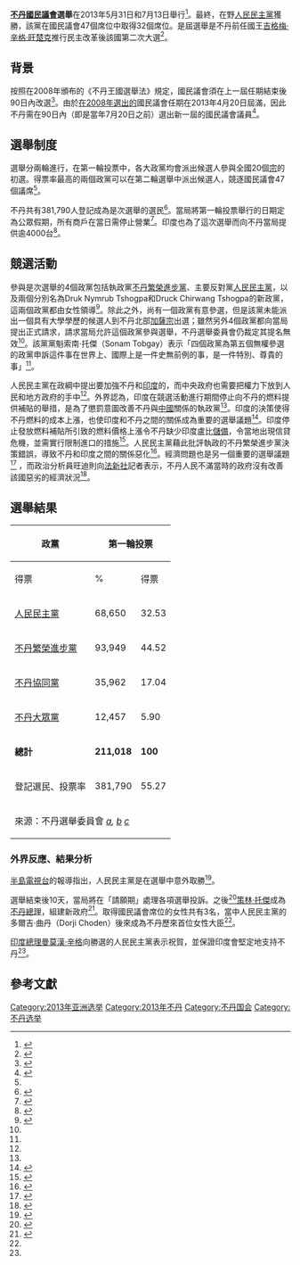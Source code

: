 {{Infobox Election
| election_name      = 2013年不丹國民議會選舉
| country            = Bhutan
| type               = parliamentary
| ongoing            = no
| previous_election  = 2008年不丹國民議會選舉
| previous_year      = 2008
| next_election      = 2018年不丹國民議會選舉
| next_year          = 2018
| seats_for_election = [[不丹國民議會|國民議會]]全部47個議席
| majority_seats     = 24
| turnout            =
| election_date      = 2013年5月31日及7月13日

<!-- People's Democratic Party -->
| image1         = [[File:Tshering_Tobgay.jpg|150x150px]]
| leader1          = [[策林·托傑|策林·托傑]]
| party1           = [[人民民主黨_(不丹)|人民民主黨]]
| color1           = 324D7A
| leader_since1    = 2008年8月28日
| leaders_seat1    = Sombaykha
| last_election1   = 2席，32.96%
| seats_before1    = 2
| seats_needed1    = 
| seats1           = 32
| seat_change1     = {{increase}} 30
| popular_vote1    = 138,760
| percentage1      = 54.88
| swing1           = {{increase}} 21.92%

<!-- Bhutan Peace and Prosperity Party -->
| image2           = [[File:Jigme_Thinley_(cropped).jpg|150x150px]]
| leader2          = [[吉莫·廷禮|吉莫·廷禮]] 
| party2           = [[不丹繁榮進步黨|不丹繁榮進步黨]]
| color2           = E48400
| leader_since2    = <!---->
| leaders_seat2    = Nanong-Shumar
| last_election2   = 45席，67.04%
| seats_before2    = 45
| seats_needed2    = 
| seats2           = 15
| seat_change2     = {{decrease}} 30
| popular_vote2    = 114,093
| percentage2      = 45.12%
| swing2           = {{decrease}} 21.92%

<!-- Results Area -->
| map_image        = File:Bhutan National Assembly Election Map 2013.png
| map_size         = 350px
| title            = [[不丹總理|不丹總理]]
| before_election  = [[吉莫·廷禮|吉莫·廷禮]]
| before_party     = [[不丹繁榮進步黨|不丹繁榮進步黨]]
| after_election   = [[策林·托傑|策林·托傑]]
| after_party      = [[人民民主黨_(不丹)|人民民主黨]]
}}
{{Politics of Bhutan}}
'''[[不丹|不丹]][[不丹國民議會|國民議會]]選舉'''在2013年5月31日和7月13日舉行<ref name=ECB>{{cite web|url=http://www.election-bhutan.org.bt/?p=448|title=Notification on Second Parliamentary Elections 2013: National Assembly|publisher=Election Commission of Bhutan|date=2013-04-29|accessdate=2013-07-19|archive-url=https://web.archive.org/web/20130907140755/http://www.election-bhutan.org.bt/?p=448|archive-date=2013-09-07|dead-url=yes}}</ref>。最終，在野[[人民民主黨_(不丹)|人民民主黨]]獲勝，該黨在國民議會47個席位中取得32個席位。是屆選舉是不丹前任國王[[吉格梅·辛格·旺楚克|吉格梅·辛格·旺楚克]]推行民主改革後該國第二次大選<ref name="NYT1">{{cite news|url=http://india.blogs.nytimes.com/2013/06/15/experiments-with-democracy-in-bhutan/?ref=bhutan|title=Experiments With Democracy in Bhutan|last=Ahmad|first=Omair|date=2013-06-15|publisher=New York Times|accessdate=2013-07-19|archive-date=2020-11-24|archive-url=https://web.archive.org/web/20201124112230/https://india.blogs.nytimes.com/2013/06/15/experiments-with-democracy-in-bhutan/?ref=bhutan|dead-url=no}}</ref>。

== 背景 ==
按照在2008年頒布的《不丹王國選舉法》規定，國民議會須在上一屆任期結束後90日內改選<ref>{{cite web|title=Election Act of the Kingdom of  Bhutan, 2008|url=http://www.election-bhutan.org.bt/wp-content/uploads/2013/04/ElectionActEnglish.pdf|accessdate=2013-07-16|archive-url=https://web.archive.org/web/20150601153157/http://www.election-bhutan.org.bt/wp-content/uploads/2013/04/ElectionActEnglish.pdf|archive-date=2015-06-01|dead-url=yes}}</ref>。由於[[2008年不丹國民議會選舉|在2008年選出的]]國民議會任期在2013年4月20日屆滿，因此不丹需在90日內（即是當年7月20日之前）選出新一屆的國民議會議員<ref>{{cite web|author=Siegfried O Wolf|title=Election Year in Bhutan – Litmus Test of Happiness?|url=http://www.isas.nus.edu.sg/Attachments/PublisherAttachment/ISAS_Insights_211_-_Election_Year_in_Bhutan_%E2%80%93_Litmus_Test_of_Happiness_02072013172542.pdf|publisher=Institute of South Asian Studies, National University of Singapore|accessdate=2013-07-16|date=2013-07-02|work=ISAS Insights No. 211}}{{dead link|date=2017年11月 |bot=InternetArchiveBot }}</ref>。

== 選舉制度 ==
選舉分兩輪進行，在第一輪投票中，各大政黨均會派出候選人參與全國20個[[宗_(不丹)|宗]]的初選。得票率最高的兩個政黨可以在第二輪選舉中派出候選人，競逐國民議會47個議席<ref name=ECB/>。

不丹共有381,790人登記成為是次選舉的選民<ref>{{cite news|url=http://www.bbs.bt/news/?p=27065|title=Nearly 400,000 voters for National Assembly's elections|publisher=BBS News|date=2013-05-05|accessdate=2013-07-19|archive-date=2020-11-06|archive-url=https://web.archive.org/web/20201106175314/http://www.bbs.bt/news/?p=27065|dead-url=no}}</ref>。當局將第一輪投票舉行的日期定為公眾假期，所有商戶在當日需停止營業<ref>{{cite web|url=http://www.election-bhutan.org.bt/?p=748|title=Second Parliamentary Elections 2013: National Assembly Poll Day for the Primary Round|publisher=Election Commission of Bhutan|date=2013-05-28|accessdate=2013-07-19|archive-url=https://web.archive.org/web/20131105090742/http://www.election-bhutan.org.bt/?p=748|archive-date=2013-11-05|dead-url=yes}}</ref>。印度也為了這次選舉而向不丹當局提供逾4000台{{en-link|投票機|Voting machine|電子投票機}}<ref>{{cite news|title=Opposition scores handsome win in Bhutan|url=http://www.thehindu.com/news/international/south-asia/opposition-scores-handsome-win-in-bhutan/article4911456.ece|accessdate=2013-07-16|newspaper=The Hindu|date=2013-07-13|archive-date=2019-12-12|archive-url=https://web.archive.org/web/20191212114242/https://www.thehindu.com/news/international/south-asia/opposition-scores-handsome-win-in-bhutan/article4911456.ece|dead-url=no}}</ref>。

== 競選活動 ==
參與是次選舉的4個政黨包括執政黨[[不丹繁榮進步黨|不丹繁榮進步黨]]、主要反對黨[[人民民主黨_(不丹)|人民民主黨]]，以及兩個分別名為Druk Nymrub Tshogpa和Druck Chirwang Tshogpa的新政黨，這兩個政黨都由女性領導<ref>{{cite news|title=Bhutan readies for first stage of key elections|url=http://www.bbc.co.uk/news/world-asia-22645920|publisher=BBC News|date=2013-05-31|accessdate=2013-07-19|archive-date=2020-10-12|archive-url=https://web.archive.org/web/20201012213657/https://www.bbc.co.uk/news/world-asia-22645920|dead-url=no}}</ref>。除此之外，尚有一個政黨有意參選，但是該黨未能派出一個具有大學學歷的候選人到不丹北部[[加薩宗|加薩宗]]出選；雖然另外4個政黨都向當局提出正式請求，請求當局允許這個政黨參與選舉，不丹選舉委員會仍裁定其提名無效<ref name="NYT1"/>。該黨黨魁索南·托傑（Sonam Tobgay）表示「四個政黨為第五個無權參選的政黨申訴這件事在世界上、國際上是一件史無前例的事，是一件特別、尊貴的事」<ref name="NYT1"/>。

人民民主黨在政綱中提出要加強不丹和[[印度|印度]]的{{en-link|不丹—印度關係|Bhutan–India relations|關係}}，而中央政府也需要把權力下放到人民和地方政府的手中<ref name=WashPost/>。外界認為，印度在競選活動進行期間停止向不丹的燃料提供補貼的舉措，是為了懲罰意圖改善不丹與[[中華人民共和國|中國]]關係的執政黨<ref name=WashPost/>。印度的決策使得不丹燃料的成本上漲，也使印度和不丹之間的關係成為重要的選舉議題<ref name=TET>{{cite web|last=Ahmad|first=Omair|title=Bhutan's second general elections: A big win for democracy|url=http://economictimes.indiatimes.com/opinion/guest-writer/bhutans-second-general-elections-a-big-win-for-democracy/articleshow/21076163.cms|work=The Economic Times|publisher=Times of India|accessdate=2013-07-15|archive-date=2020-11-16|archive-url=https://web.archive.org/web/20201116092921/https://economictimes.indiatimes.com/opinion/guest-writer/bhutans-second-general-elections-a-big-win-for-democracy/articleshow/21076163.cms|dead-url=no}}</ref>。印度停止發放燃料補貼所引致的燃料價格上漲令不丹缺少印度盧比[[外匯儲備|儲備]]，令當地出現信貸危機，並需實行限制進口的措施<Ref>
{{cite news|title=Bhutan's opposition party scores upset win|url=http://www.aljazeera.com/news/asia/2013/07/2013713125727754144.html|accessdate=2015-11-12|newspaper=Al Jazeera|date=2013-07-13|archive-date=2019-12-12|archive-url=https://web.archive.org/web/20191212214310/https://www.aljazeera.com/news/asia/2013/07/2013713125727754144.html|dead-url=no}}
</ref>。人民民主黨藉此批評執政的不丹繁榮進步黨決策錯誤，導致不丹和印度之間的關係惡化<ref>{{cite news|url=http://news.takungpao.com/opinion/highlights/2013-07/1797776.html|title=中評社：印度操縱不丹議會選舉說明了什麽？|author=劉宗義|date=2013-07-31|work=大公網|publisher=中評社|accessdate=2015-11-12|archive-date=2019-10-29|archive-url=https://web.archive.org/web/20191029092009/http://news.takungpao.com/opinion/highlights/2013-07/1797776.html|dead-url=no}}</ref>。經濟問題也是另一個重要的選舉議題<ref>{{cite news|title=Bhutan PDP opposition party wins election|url=http://www.bbc.co.uk/news/world-asia-23302048|publisher=BBC News|accessdate=2013-07-16|date=2013-07-13|archive-date=2020-11-28|archive-url=https://web.archive.org/web/20201128035530/https://www.bbc.co.uk/news/world-asia-23302048|dead-url=no}}</ref> ，而政治分析員旺迪則向[[法新社|法新社]]記者表示，不丹人民不滿當時的政府沒有改善該國惡劣的經濟狀況<ref>{{cite news|title=Polls close in Bhutan parliamentary vote|url=http://www.aljazeera.com/news/asia/2013/07/201371353636194601.html|accessdate=2013-07-16|newspaper=Al Jazeera|date=2013-07-13|archive-date=2019-12-21|archive-url=https://web.archive.org/web/20191221211444/https://www.aljazeera.com/news/asia/2013/07/201371353636194601.html|dead-url=no}}</ref>。

== 選舉結果 ==
{| class=wikitable style=text-align:right
!rowspan=2| 政黨
!colspan=2| 第一輪投票
!colspan=4| 第二輪投票
|-
! 得票
!%
! 得票
!%
! 席位
!+/–
|-
|align=left|[[人民民主黨_(不丹)|人民民主黨]]||68,650||32.53||138,760||54.88||32||+30
|-
|align=left|[[不丹繁榮進步黨|不丹繁榮進步黨]]||93,949||44.52||114,093||45.12||15||–30
|-
|align=left|[[不丹協同黨|不丹協同黨]]||35,962||17.04||colspan=4 rowspan=2|
|-
|align=left|[[不丹大眾黨|不丹大眾黨]]||12,457||5.90
|-
|align=left|'''總計'''||'''211,018'''||'''100'''||'''252,853'''||'''100'''||'''47'''||'''0'''
|-
|align=left| 登記選民、投票率 ||381,790||55.27||381,790||66.23||–||–
|-
|align=left colspan=7|來源：不丹選舉委員會 ''[https://web.archive.org/web/20131105090755/http://www.election-bhutan.org.bt/NAResult2013/ a], [https://web.archive.org/web/20130716145635/http://www.election-bhutan.org.bt/NAGResult2013/allvotes.php b] [https://web.archive.org/web/20140601220341/http://www.election-bhutan.org.bt/NAGResult2013/ c]''
|}

=== 外界反應、結果分析 ===
[[半島電視台|半島電視台]]的報導指出，人民民主黨是在選舉中意外取勝<ref name=AlJ1>{{cite news|title=Bhutan's opposition party scores upset win|url=http://www.aljazeera.com/news/asia/2013/07/2013713125727754144.html|accessdate=2013-07-15|newspaper=Al Jazeera|date=2013-07-13|archive-date=2019-12-12|archive-url=https://web.archive.org/web/20191212214310/https://www.aljazeera.com/news/asia/2013/07/2013713125727754144.html|dead-url=no}}</ref>。

選舉結束後10天，當局將在「請願期」處理各項選舉投訴。之後<ref name=DNAIndia>{{cite web|title=Bhutan's Election Commission completes polls process, hands over MP list to King|url=http://www.dnaindia.com/world/1860978/report-bhutan-s-election-commission-completes-polls-process-hands-over-mp-list-to-king|work=DNA India|accessdate=2013-07-14|archive-url=https://web.archive.org/web/20130720115640/http://www.dnaindia.com/world/1860978/report-bhutan-s-election-commission-completes-polls-process-hands-over-mp-list-to-king|archive-date=2013-07-20|dead-url=yes}}</ref>[[策林·托傑|策林·托傑]]成為[[不丹總理|不丹總理]]，組建新政府<ref name=WashPost>{{cite news |title=Bhutan opposition party wins parliament election after calling for stronger ties with India |url=http://www.washingtonpost.com/world/asia_pacific/bhutan-opposition-party-wins-parliament-election-after-calling-for-stronger-ties-with-india/2013/07/14/d800c528-ec3b-11e2-818e-aa29e855f3ab_story.html |accessdate=2013-07-14 |newspaper=Washington Post |date=2013-07-14 |archiveurl=https://archive.today/20130716220449/http://www.washingtonpost.com/world/asia_pacific/bhutan-opposition-party-wins-parliament-election-after-calling-for-stronger-ties-with-india/2013/07/14/d800c528-ec3b-11e2-818e-aa29e855f3ab_story.html |archivedate=2013-07-16 |deadurl=yes }}</ref>。取得國民議會席位的女性共有3名，當中人民民主黨的多爾吉·曲丹（Dorji Choden）後來成為不丹歷來首位女性大臣<ref name=DNAIndia/>。

[[印度總理|印度總理]][[曼莫漢·辛格|曼莫漢·辛格]]向勝選的人民民主黨表示祝賀，並保證印度會堅定地支持不丹<ref name="WashPost"/>。

== 參考文獻 ==
{{Reflist|2}}

{{wikinews|不丹反对党选举中得到意外胜利}}
{{不丹選舉}}

[[Category:2013年亚洲选举|Category:2013年亚洲选举]]
[[Category:2013年不丹|Category:2013年不丹]]
[[Category:不丹国会|Category:不丹国会]]
[[Category:不丹选举|Category:不丹选举]]